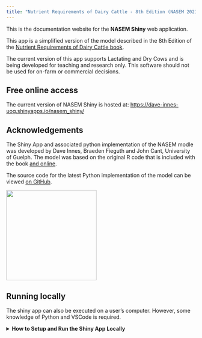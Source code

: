 ```yaml
---
title: "Nutrient Requirements of Dairy Cattle - 8th Edition (NASEM 2021)"
---
```


This is the documentation website for the **NASEM Shiny** web application.

This app is a simplified version of the model described in the 8th Edition of the [Nutrient Requirements of Dairy Cattle book](https://www.nationalacademies.org/our-work/nutrient-requirements-of-dairy-cattle-8th-edition){target="_blank"}. 

The current version of this app supports Lactating and Dry Cows and is being developed for teaching and research only. This software should not be used for on-farm or commercial decisions.

## Free online access

The current version of NASEM Shiny is hosted at: <https://dave-innes-uog.shinyapps.io/nasem_shiny/>{target="_blank"}

:::{.callout-tip}

## Acknowledgements

The Shiny App and associated python implementation of the NASEM modle was developed by Dave Innes, Braeden Fieguth and John Cant, University of Guelph. The model was based on the original R code that is included with the book [and online](https://nap.nationalacademies.org/resource/25806/Installation_Instructions_NASEM_Dairy8.pdf){target="_blank"}.

The source code for the latest Python implementation of the model can be viewed [on GitHub](https://github.com/CNM-University-of-Guelph/NASEM-Model-Python){target="_blank"}.

<!-- Custom image inclusion; ensure the path is correct -->
![](/media/absc_logo.png){width=240}
:::

## Running locally

The shiny app can also be executed on a user's computer. However, some knowledge of Python and VSCode is required.

<details>
<summary><strong>How to Setup and Run the Shiny App Locally</strong></summary>

### Step 1: Install Git

1. Open a terminal or command prompt.
2. For macOS, install Git using Homebrew:

    ```bash
    brew install git
    ```

   For Ubuntu/Debian-based Linux distributions, install Git using apt:

    ```bash
    sudo apt-get update
    sudo apt-get install git
    ```

   For Windows, download and install the Git executable from [git-scm.com](https://git-scm.com).

### Step 2: Clone the Repository

1. Open your terminal or command prompt.
2. Navigate to the directory where you want to clone the repository.
3. Run the following command

    ```bash
    git clone https://github.com/CNM-University-of-Guelph/NASEM-shiny.git
    ```

### Step 3: Set Up the Conda Environment

1. Navigate into the cloned repository directory:

    ```bash
    cd NASEM-shiny
    ```
2. Create a new conda environment and install the required packages:

    ```bash
    conda create --name NASEM_env --file requirements.txt
    ```
3. Activate the newly created environment:

    ```bash
    conda activate NASEM_env
    ```

### Step 4: Install VSCode Shiny Extension

1. Open Visual Studio Code (<https://code.visualstudio.com/>{target="_blank"})
2. Go to the Extensions view by clicking on the square icon on the sidebar or pressing `Ctrl+Shift+X`.
3. Search for "Shiny".
4. Click on the install button next to the extension.

### Step 5: Run the Shiny App Locally

1. In VSCode, open the folder containing the cloned Shiny for Python application.
2. Open `app.py`
3. Open a new terminal and ensure your conda environment is activated.
4. Press the play {{< fa play >}} button at the top right corner of app.py to run the shiny app
</details>